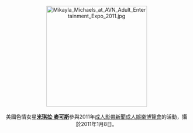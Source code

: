 <center>
[[File:Mikayla_Michaels_at_AVN_Adult_Entertainment_Expo_2011.jpg|275px]]
<br><br>
美國色情女星'''[[米琪拉·麥可斯|米琪拉·麥可斯]]'''參與2011年[[成人影帶新聞成人娛樂博覽會|成人影帶新聞成人娛樂博覽會]]的活動，攝於2011年1月8日。
<p>
</center>